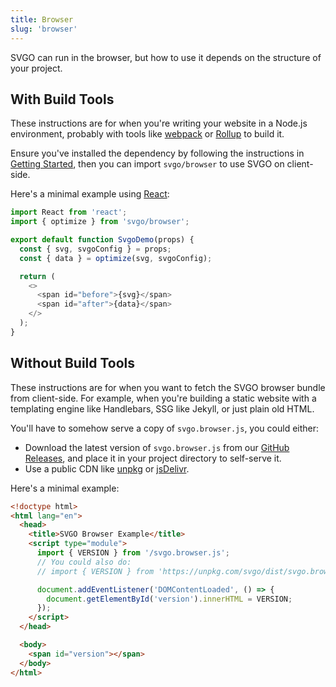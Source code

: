 ```yaml
---
title: Browser
slug: 'browser'
---
```


SVGO can run in the browser, but how to use it depends on the structure of your project.

## With Build Tools

These instructions are for when you're writing your website in a Node.js environment, probably with tools like [webpack](https://webpack.js.org/) or [Rollup](https://rollupjs.org/) to build it.

Ensure you've installed the dependency by following the instructions in [Getting Started](../01-index.mdx#installation), then you can import `svgo/browser` to use SVGO on client-side.

Here's a minimal example using [React](https://react.dev/):

```js
import React from 'react';
import { optimize } from 'svgo/browser';

export default function SvgoDemo(props) {
  const { svg, svgoConfig } = props;
  const { data } = optimize(svg, svgoConfig);

  return (
    <>
      <span id="before">{svg}</span>
      <span id="after">{data}</span>
    </>
  );
}
```

## Without Build Tools

These instructions are for when you want to fetch the SVGO browser bundle from client-side. For example, when you're building a static website with a templating engine like Handlebars, SSG like Jekyll, or just plain old HTML.

You'll have to somehow serve a copy of `svgo.browser.js`, you could either:

- Download the latest version of `svgo.browser.js` from our [GitHub Releases](https://github.com/svg/svgo/releases), and place it in your project directory to self-serve it.
- Use a public CDN like [unpkg](https://unpkg.com/svgo/dist/svgo.browser.js) or [jsDelivr](https://cdn.jsdelivr.net/npm/svgo/dist/svgo.browser.js).

Here's a minimal example:

```html
<!doctype html>
<html lang="en">
  <head>
    <title>SVGO Browser Example</title>
    <script type="module">
      import { VERSION } from '/svgo.browser.js';
      // You could also do:
      // import { VERSION } from 'https://unpkg.com/svgo/dist/svgo.browser.js';

      document.addEventListener('DOMContentLoaded', () => {
        document.getElementById('version').innerHTML = VERSION;
      });
    </script>
  </head>

  <body>
    <span id="version"></span>
  </body>
</html>
```
